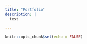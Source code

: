 ```yaml
---
title: "Portfolio"
description: |
  test

---
```


```r
knitr::opts_chunk$set(echo = FALSE)
```

